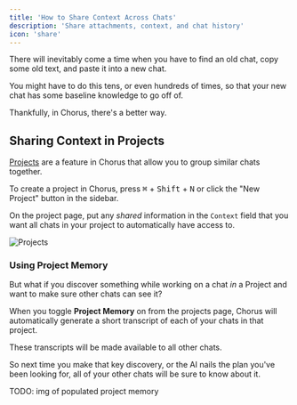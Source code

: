 ```yaml
---
title: 'How to Share Context Across Chats'
description: 'Share attachments, context, and chat history'
icon: 'share'
---
```


There will inevitably come a time when you have to find an old chat, copy some old text, and paste it into a new chat. 

You might have to do this tens, or even hundreds of times, so that your new chat has some baseline knowledge to go off of. 

Thankfully, in Chorus, there's a better way. 

## Sharing Context in Projects 

[Projects](../core/projects) are a feature in Chorus that allow you to group similar chats together. 

To create a project in Chorus, press <kbd>⌘</kbd> + <kbd>Shift</kbd> + <kbd>N</kbd> or click the "New Project" button in the sidebar.

On the project page, put any _shared_ information in the `Context` field that you want all chats in your project to automatically have access to. 

<img src="/images/project-empty.png" alt="Projects" />

### Using Project Memory 

But what if you discover something while working on a chat _in_ a Project and want to make sure other chats can see it? 

When you toggle **Project Memory** on from the projects page, Chorus will automatically generate a short transcript of each of your chats in that project. 

These transcripts will be made available to all other chats. 

So next time you make that key discovery, or the AI nails the plan you've been looking for, all of your other chats will be sure to know about it. 

TODO: img of populated project memory
